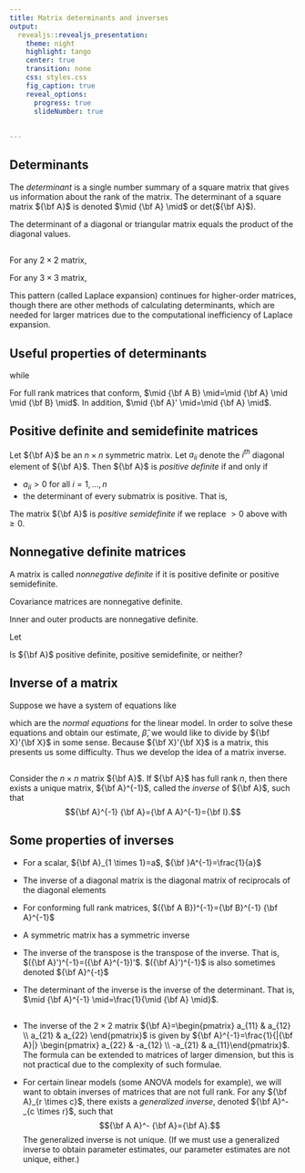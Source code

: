 ```yaml
---
title: Matrix determinants and inverses
output: 
  revealjs::revealjs_presentation:
    theme: night
    highlight: tango
    center: true
    transition: none
    css: styles.css
    fig_caption: true
    reveal_options:
      progress: true
      slideNumber: true
      
  
---
```


## Determinants

The *determinant* is a single number summary of a square matrix that gives us information about the rank of the matrix.  The determinant of a square matrix ${\bf A}$ is denoted $\mid {\bf A} \mid$ or det(${\bf A}$).  

The determinant of a diagonal or triangular matrix equals the product of the diagonal values.


\begin{eqnarray*}
\left| \begin{bmatrix}
1 & 6 & 5 \\
0 & 2 & 4 \\
0 & 0 & 3
\end{bmatrix} \right| =

\end{eqnarray*}

##

For any $2 \times 2$ matrix,

\begin{eqnarray*}
\left| \begin{bmatrix} a & b\\ c & d \end{bmatrix} \right| = ad-bc.
\end{eqnarray*}

For any $3 \times 3$ matrix,

\begin{eqnarray*}
\left| \begin{bmatrix} a & b & c \\ d & e & f \\ g & h & i \end{bmatrix} \right|&=& a \left| \begin{bmatrix} e & f \\ h & i \end{bmatrix} \right| -
d \left| \begin{bmatrix} b & c \\ h & i \end{bmatrix} \right| +
g \left| \begin{bmatrix} b & c \\ e & f \end{bmatrix} \right| \\
&=& a (ei-hf) - d (bi-hc) + g (bf-ec).
\end{eqnarray*}

This pattern (called Laplace expansion) continues for higher-order matrices, though there are other methods of calculating determinants, which are needed for larger matrices due to the computational inefficiency of Laplace expansion.

## Useful properties of determinants

\begin{eqnarray*}
\mid {\bf A}_{n \times n} \mid =0 &\Leftrightarrow & \text{rank}({\bf A})<n \\
& \Leftrightarrow & { \bf A} \text{ is less than full rank} \\ 
& \Leftrightarrow & \text{the inverse of } {\bf A} \text{ does not exist} \\
& \Leftrightarrow & \text{the columns of } {\bf A} \text{ are linearly dependent},
\end{eqnarray*}
while
\begin{eqnarray*}
\mid {\bf A}_{n \times n} \mid \ne 0 &\Leftrightarrow & \text{rank}({\bf A})=n \\
& \Leftrightarrow & {\bf A} \text{ is full rank} \\
& \Leftrightarrow & \text{the inverse of } {\bf A} \text{ exists} \\
& \Leftrightarrow & \text{columns of } {\bf A} \text{ are linearly independent}.
\end{eqnarray*}

For full rank matrices that conform, $\mid {\bf A B} \mid=\mid {\bf A} \mid \mid {\bf B} \mid$.  In addition, $\mid {\bf A}' \mid=\mid {\bf A} \mid$.


## Positive definite and semidefinite matrices

Let ${\bf A}$ be an $n \times n$ symmetric matrix.  Let $a_{ii}$ denote the $i^{th}$ diagonal element of ${\bf A}$.  Then ${\bf A}$ is *positive definite* if and only if

  - $a_{ii}>0$ for all $i=1,\ldots,n$
  - the determinant of every submatrix is positive.  That is,
\begin{eqnarray*}
\left| \begin{bmatrix} a_{11} & a_{12} \\ a_{12} & a_{22} \end{bmatrix} \right| > 0, 
\left| \begin{bmatrix} a_{11} & a_{12} & a_{13} \\ a_{12} & a_{22} & a_{23} \\ a_{13} & a_{23} & a_{33} \end{bmatrix} \right| > 0,
\cdots , \mid {\bf A} \mid >0.
\end{eqnarray*}


The matrix ${\bf A}$ is *positive semidefinite* if we replace $>0$  above with $\geq 0$.

## Nonnegative definite matrices

A matrix is called *nonnegative definite* if it is positive definite or positive semidefinite.  

Covariance matrices are nonnegative definite. 

Inner and outer products are nonnegative definite.

\textbf{Exercise:}

Let 

\begin{eqnarray*}
{\bf A}=\begin{bmatrix}
2 & -1 & 1 & 1 \\
-1 & 4 & 0 & 2 \\
1 & 0 & 1 & 3 \\
1 & 2 & 3 & 2 \end{bmatrix}.
\end{eqnarray*}

Is ${\bf A}$ positive definite, positive semidefinite, or neither?

## Inverse of a matrix

Suppose we have a system of equations like

\begin{equation*}
({\bf X}_{n \times p})'({\bf X}_{n \times p})\widehat{\beta}=({\bf X}_{n \times p})'{\bf y}_{n \times 1},
\end{equation*}

which are the *normal equations* for the linear model.  In order to solve these equations and obtain our estimate, $\widehat{\beta}$, we would like to divide by ${\bf X}'{\bf X}$ in some sense.  Because ${\bf X}'{\bf X}$ is a matrix, this presents us some difficulty.  Thus we develop the idea of a matrix inverse.

##

Consider the $n \times n$ matrix ${\bf A}$.  If ${\bf A}$ has full rank $n$, then there exists a unique matrix, ${\bf A}^{-1}$, called the *inverse* of ${\bf A}$, such that $${\bf A}^{-1} {\bf A}={\bf A A}^{-1}={\bf I}.$$  

## Some properties of inverses

  - For a scalar, ${\bf A}_{1 \times 1}=a$,  ${\bf }A^{-1}=\frac{1}{a}$

  - The inverse of a diagonal matrix is the diagonal matrix of reciprocals of the diagonal elements
  
  - For conforming full rank matrices, $({\bf A B})^{-1}={\bf B}^{-1} {\bf A}^{-1}$

  - A symmetric matrix has a symmetric inverse

  - The inverse of the transpose is the transpose of the inverse.  That is, $({\bf A}')^{-1}=({\bf A}^{-1})'$.  $({\bf A}')^{-1}$ is also sometimes denoted ${\bf A}^{-t}$  
  - The determinant of the inverse is the inverse of the determinant.  That is, $\mid {\bf A}^{-1} \mid=\frac{1}{\mid {\bf A} \mid}$.

##

  - The inverse of the $2 \times 2$ matrix ${\bf A}=\begin{pmatrix} a_{11} & a_{12} \\ a_{21} & a_{22} \end{pmatrix}$ is given by ${\bf A}^{-1}=\frac{1}{|{\bf A}|} \begin{pmatrix} a_{22} & -a_{12} \\ -a_{21} & a_{11}\end{pmatrix}$.  The formula can be extended to matrices of larger dimension, but this is not practical due to the complexity of such formulae.

  - For certain linear models (some ANOVA models for example), we will want to obtain inverses of matrices that are not full rank.  For any ${\bf A}_{r \times c}$, there exists a *generalized inverse*, denoted ${\bf A}^-_{c \times r}$, such that $${\bf A A}^- {\bf A}={\bf A}.$$  The generalized inverse is not unique.  (If we must use a generalized inverse to obtain parameter estimates, our parameter estimates are not unique, either.)
